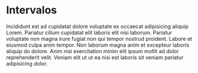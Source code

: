 
# Intervalos

Incididunt est ad cupidatat dolore voluptate ex occaecat adipisicing aliquip Lorem. Pariatur cillum cupidatat elit laboris elit nisi laborum. Pariatur voluptate non magna irure fugiat non qui tempor nostrud proident. Labore et eiusmod culpa anim tempor. Non laborum magna anim et excepteur laboris aliquip do dolore. Anim nisi exercitation minim elit ipsum mollit ad dolor reprehenderit velit. Veniam elit ut ut ea nisi est laboris sit veniam pariatur adipisicing dolor.

<Piano />
